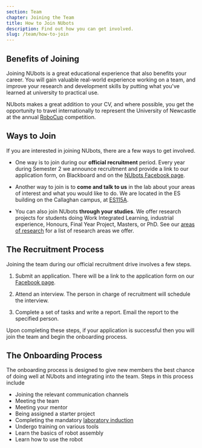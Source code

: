```yaml
---
section: Team
chapter: Joining the Team
title: How to Join NUbots
description: Find out how you can get involved.
slug: /team/how-to-join
---
```


## Benefits of Joining

Joining NUbots is a great educational experience that also benefits your career. You will gain valuable real-world experience working on a team, and improve your research and development skills by putting what you've learned at university to practical use.

NUbots makes a great addition to your CV, and where possible, you get the opportunity to travel internationally to represent the University of Newcastle at the annual [RoboCup](/team/robocup) competition.

## Ways to Join

If you are interested in joining NUbots, there are a few ways to get involved.

- One way is to join during our **official recruitment** period. Every year during Semester 2 we announce recruitment and provide a link to our application form, on Blackboard and on the [NUbots Facebook page](https://www.facebook.com/NubotsRobotics/).

- Another way to join is to **come and talk to us** in the lab about your areas of interest and what you would like to do. We are located in the ES building on the Callaghan campus, at [ES115A](https://studentvip.com.au/newcastle/newcastle/maps/99668).

- You can also join NUbots **through your studies**. We offer research projects for students doing Work Integrated Learning, industrial experience, Honours, Final Year Project, Masters, or PhD. See our [areas of research](/team/areas-of-research) for a list of research areas we offer.

## The Recruitment Process

Joining the team during our official recruitment drive involves a few steps.

1. Submit an application. There will be a link to the application form on our [Facebook page](https://www.facebook.com/NubotsRobotics/).

2. Attend an interview. The person in charge of recruitment will schedule the interview.

3. Complete a set of tasks and write a report. Email the report to the specified person.

Upon completing these steps, if your application is successful then you will join the team and begin the onboarding process.

## The Onboarding Process

The onboarding process is designed to give new members the best chance of doing well at NUbots and integrating into the team. Steps in this process include

- Joining the relevant communication channels
- Meeting the team
- Meeting your mentor
- Being assigned a starter project
- Completing the mandatory [laboratory induction](/team/induction)
- Undergo training on various tools
- Learn the basics of robot assembly
- Learn how to use the robot
